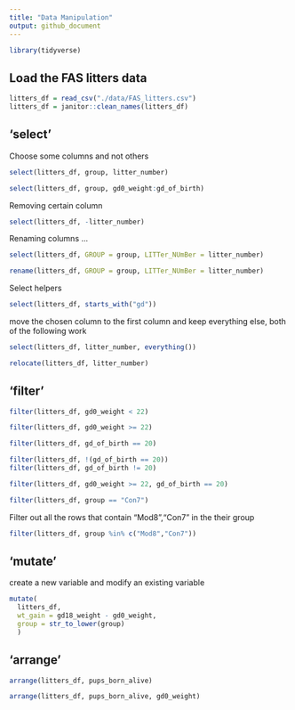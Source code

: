 ```yaml
---
title: "Data Manipulation"
output: github_document
---
```


```r
library(tidyverse)
```

## Load the FAS litters data

```r
litters_df = read_csv("./data/FAS_litters.csv")
litters_df = janitor::clean_names(litters_df)
```

## 'select'

Choose some columns and not others

```r
select(litters_df, group, litter_number)
```

```r
select(litters_df, group, gd0_weight:gd_of_birth)
```


Removing certain column
```r
select(litters_df, -litter_number)
```


Renaming columns ...

```r
select(litters_df, GROUP = group, LITTer_NUmBer = litter_number)
```

```r
rename(litters_df, GROUP = group, LITTer_NUmBer = litter_number)
```


Select helpers

```r
select(litters_df, starts_with("gd"))
```


move the chosen column to the first column and keep everything else, both of the following work
```r
select(litters_df, litter_number, everything())
```


```r
relocate(litters_df, litter_number)
```


##   'filter'

```r
filter(litters_df, gd0_weight < 22)
```


```r
filter(litters_df, gd0_weight >= 22)
```


```r
filter(litters_df, gd_of_birth == 20)
```


```r
filter(litters_df, !(gd_of_birth == 20))
filter(litters_df, gd_of_birth != 20)
```


```r
filter(litters_df, gd0_weight >= 22, gd_of_birth == 20)
```


```r
filter(litters_df, group == "Con7")
```


Filter out all the rows that contain "Mod8","Con7" in the their group
```r
filter(litters_df, group %in% c("Mod8","Con7"))
```



## 'mutate'


create a new variable and modify an existing variable 

```r
mutate(
  litters_df, 
  wt_gain = gd18_weight - gd0_weight,
  group = str_to_lower(group)
  )
```



## 'arrange'


```r
arrange(litters_df, pups_born_alive)
```

```r
arrange(litters_df, pups_born_alive, gd0_weight)
```



